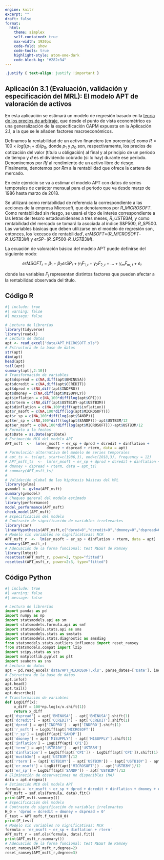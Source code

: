```yaml
---
engine: knitr
excerpt: ""
draft: false
format: 
  html:
    theme: simplex
    self-contained: true
    max-width: 1920px
    code-fold: show
    code-tools: true
    highlight-style: atom-one-dark
    code-block-bg: "#282c34"
---
```


```css
.justify { text-align: justify !important }
```

::: justify
# Aplicación 3.1 (Evaluación, validación y especificación del MRL): El modelo APT de valoración de activos {.unnumbered}

En esta aplicación se estimará un modelo de regresión basado en la [teoría de los precios de arbitraje](https://es.wikipedia.org/wiki/Teor%C3%ADa_del_arbitraje), que desde el punto de vista econométrico es una generalización de la especificación CAPM expuesta en la Aplicación 2.1, a la que se le añaden factores macroeconómicos.

Definamos la rentabilidad de un activo financiero (en porcentaje) como $R=100×log[⁡(p_{1}+d)/p_{0}$, donde $p_{1}$ y $p_{0}$ son, respectivamente, los precios de cotización del valor (título u obligación) al final y al principio de un período de tiempo y $d$ es el dividendo cobrado (si lo hay) durante ese período. Denominemos por $Rf$ al rendimiento de un activo libre de riesgo. Finalmente, denotemos por $Rm$ a la rentabilidad que ofrece la cartera de mercado.

En este ejercicio se va a estimar el modelo APT con datos de series temporales de carácter mensual para el período que va desde marzo de 1986 hasta marzo de 2018.

Se utilizará como rentabilidad de referencia la correspondiente a las acciones de la empresa Microsoft, que denotaremos por $R\_MICROSOFT$. Como rentabilidad sin riesgo, se usará el tipo de interés correspondiente a las letras del tesoro estadounidenses a tres meses, $R\_USTB3M$, y como rentabilidad del mercado se tomará la asociada al índice S&P500, $R\_SP500$. Las variables básicas que deben utilizarse en el modelo de regresión son, entonces, los 'excesos de rentabilidad', $erMSOFT$=($R\_MICROSOFT$-$R\_USTB3M$) y $erSP$=($R\_SP500$-$R\_USTB3M$).

La ecuación de valoración básica del modelo APT puede definirse del siguiente modo:

$$
erMSOFT_{t} = \beta_1 + \beta_2  erSP_{t} + \gamma_1  F_{1,t} + \gamma_2  F_{2,t} + ...+ \gamma_m  F_{m,t} + e_{t}
$$

donde las variables $F_{j}$ representan distintos factores que pueden afectar a la rentabilidad observada del título.
:::

## Código R {.unnumbered}

```r
#| include: true
#| warning: false
#| message: false

# Lectura de librerías
library(tidyverse)
library(readxl)
# Lectura de datos
apt <- read_excel("data/APT_MICROSOFT.xls")
# Estructura de la base de datos
str(apt)
dim(apt)
head(apt)
tail(apt)
summary(apt[,2:10])
# Transformación de variables
apt$dspread = c(NA,diff(apt$BMINUSA))
apt$dcredit = c(NA,diff(apt$CCREDIT))
apt$dprod = c(NA,diff(apt$INDPRO))
apt$dmoney = c(NA,diff(apt$M1SUPPLY))
apt$inflation = c(NA,100*diff(log(apt$CPI)))
apt$rterm = c(NA,diff(apt$USTB10Y-apt$USTB3M))
apt$dinflation = c(NA,100*diff(apt$inflation))
apt$r_msoft = c(NA,100*diff(log(apt$MICROSOFT)))
apt$r_sp = c(NA,100*diff(log(apt$SANDP)))
apt$er_sp = c(NA,100*diff(log(apt$SANDP)))-apt$USTB3M/12
apt$er_msoft = c(NA,100*diff(log(apt$MICROSOFT)))-apt$USTB3M/12
# Formato a la fechas
apt$Date = as.Date(apt$Date)
# Estimación MCO del modelo APT
APT_msft  <-  lm(er_msoft ~ er_sp + dprod + dcredit + dinflation +
                   dmoney + dspread + rterm, data = apt)
# Formulación alternativa del modelo de series temporales
# apt_ts <- ts(apt, start=c(1986,3), end=c(2018,3), frequency = 12)
# APT_msft_ts  <-  lm(er_msoft ~ er_sp + dprod + dcredit + dinflation +
# dmoney + dspread + rterm, data = apt_ts)
# summary(APT_msft_ts)
#
# Validación global de las hipótesis básicas del MRL
library(gvlma)
gvmodel <- gvlma(APT_msft)
summary(gvmodel)
# Chequeo general del modelo estimado
library(performance)
model_performance(APT_msft)
check_model(APT_msft)
# Especificación del modelo
# Contraste de significación de variables irrelevantes
library(car)
linearHypothesis(APT_msft,c("dprod=0","dcredit=0","dmoney=0","dspread=0"))
# Modelo sin variables no significativas: MCR
APT_msft_r  <-  lm(er_msoft ~ er_sp + dinflation + rterm, data = apt)
summary(APT_msft_r)
# Adecuación de la forma funcional: test RESET de Ramsey
library(lmtest)
resettest(APT_msft_r, power=2, type="fitted")
resettest(APT_msft_r, power=2:3, type="fitted")
```

## Código Python {.unnumbered}

```python
#| include: true
#| warning: false
#| message: false

# Lectura de librerías
import pandas as pd
import numpy as np
import statsmodels.api as sm
import statsmodels.formula.api as smf
import statsmodels.stats.api as sms
import statsmodels.stats as smstats
import statsmodels.stats.diagnostic as smsdiag
from statsmodels.stats.outliers_influence import reset_ramsey
from statsmodels.compat import lzip
import scipy.stats as scs
import matplotlib.pyplot as plt
import seaborn as sns
# Lectura de datos
apt = pd.read_excel('data/APT_MICROSOFT.xls', parse_dates=['Date'], index_col='Date')
# Estructura de la base de datos
apt.info()
apt.head()
apt.tail()
apt.describe()
# Transformación de variables
def LogDiff(x):
    x_diff = 100*np.log(x/x.shift(1))
    return x_diff
apt['dspread'] = apt['BMINUSA'] - apt['BMINUSA'].shift(1)
apt['dcredit'] = apt['CCREDIT'] - apt['CCREDIT'].shift(1)
apt['dprod'] = apt['INDPRO'] - apt['INDPRO'].shift(1)
apt['r_msft'] = LogDiff(apt['MICROSOFT'])
apt['r_sp'] = LogDiff(apt['SANDP'])
apt['dmoney'] = apt['M1SUPPLY'] - apt['M1SUPPLY'].shift(1)
apt['inflation'] = LogDiff(apt['CPI'])
apt['term'] = apt['USTB10Y'] - apt['USTB3M']
apt['dinflation'] = LogDiff(apt['CPI']) - LogDiff(apt['CPI']).shift(1)
apt['mustb3m'] = apt['USTB3M']/12
apt['rterm'] = (apt['USTB10Y'] - apt['USTB3M']) - (apt['USTB10Y'] - apt['USTB3M']).shift(1)
apt['er_msoft'] = LogDiff(apt['MICROSOFT']) - apt['USTB3M']/12
apt['er_sp'] = LogDiff(apt['SANDP']) - apt['USTB3M']/12
# Eliminación de observaciones no disponibles (NA)
data = apt.dropna()
# Estimación MCO del modelo APT
formula = 'er_msoft ~ er_sp + dprod + dcredit + dinflation + dmoney + dspread + rterm'
APT_msft = smf.ols(formula, data).fit()
print(APT_msft.summary())
# Especificación del modelo
# Contraste de significación de variables irrelevantes
H_0 = 'dprod = dcredit = dmoney = dspread = 0'
F_test = APT_msft.f_test(H_0)
print(F_test)
# Modelo sin variables no significativas: MCR
formula = 'er_msoft ~ er_sp + dinflation + rterm'
APT_msft_r = smf.ols(formula, data).fit()
print(APT_msft_r.summary())
# Adecuación de la forma funcional: test RESET de Ramsey
reset_ramsey(APT_msft_r,degree=2)
reset_ramsey(APT_msft_r,degree=3)
```
